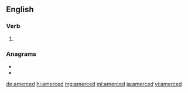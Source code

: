 ==English==

===Verb===
{{head|en|verb form}}

# {{en-past of|amerce}}

===Anagrams===
* {{l|en|creamed}}
* {{l|en|decamer}}

[[de:amerced]]
[[hi:amerced]]
[[mg:amerced]]
[[ml:amerced]]
[[ja:amerced]]
[[vi:amerced]]